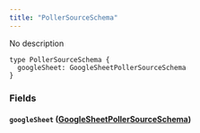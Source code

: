 ```yaml
---
title: "PollerSourceSchema"
---
```


No description

```
type PollerSourceSchema {
  googleSheet: GoogleSheetPollerSourceSchema
}

```

### Fields[](#fields "Direct link to heading")

#### `googleSheet` ([GoogleSheetPollerSourceSchema](/developer/graphql-api/references/objects/google-sheet-poller-source-schema))[](#googlesheet-googlesheetpollersourceschema "Direct link to heading")